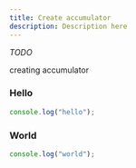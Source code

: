 ```yaml
---
title: Create accumulator
description: Description here
---
```



_TODO_

creating accumulator

<Steps>
  
### Hello

```js
console.log("hello");
```

### World

```js
console.log("world");
```

</Steps>
